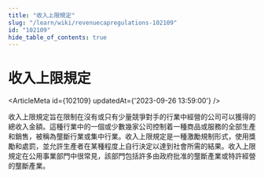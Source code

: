 ```yaml
---
title: "收入上限規定"
slug: "/learn/wiki/revenuecapregulations-102109"
id: "102109"
hide_table_of_contents: true
---
```



# 收入上限規定

<ArticleMeta id={102109} updatedAt={'2023-09-26 13:59:00'} />
<div className='border-solid border-b border-t-0 my-4 border-[var(--ifm-color-gray-300)]' />

收入上限規定旨在限制在沒有或只有少量競爭對手的行業中經營的公司可以獲得的總收入金額。這種行業中的一個或少數幾家公司控制着一種商品或服務的全部生產和銷售，被稱為壟斷行業或集中行業。收入上限規定是一種激勵規制形式，使用獎勵和處罰，並允許生產者在某種程度上自行決定以達到社會所需的結果。收入上限規定在公用事業部門中很常見，該部門包括許多由政府批准的壟斷產業或特許經營的壟斷產業。
